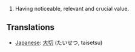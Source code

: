 #Having noticeable, relevant and crucial value.

==Translations==
*[[Japanese]]: [[大切]] (たいせつ, taisetsu)